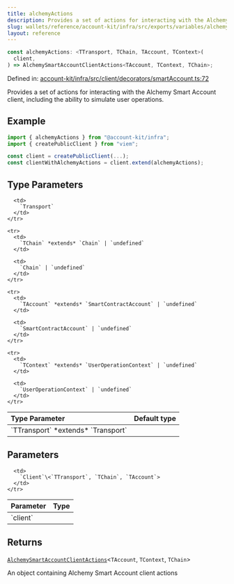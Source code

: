 ```yaml
---
title: alchemyActions
description: Provides a set of actions for interacting with the Alchemy Smart Account client, including the ability to simulate user operations.
slug: wallets/reference/account-kit/infra/src/exports/variables/alchemyActions
layout: reference
---
```


```ts
const alchemyActions: <TTransport, TChain, TAccount, TContext>(
  client,
) => AlchemySmartAccountClientActions<TAccount, TContext, TChain>;
```

Defined in: [account-kit/infra/src/client/decorators/smartAccount.ts:72](https://github.com/alchemyplatform/aa-sdk/blob/da19afd63b0ba06a4de95b0d2d7871f64d546304/account-kit/infra/src/client/decorators/smartAccount.ts#L72)

Provides a set of actions for interacting with the Alchemy Smart Account client, including the ability to simulate user operations.

## Example

```ts
import { alchemyActions } from "@account-kit/infra";
import { createPublicClient } from "viem";

const client = createPublicClient(...);
const clientWithAlchemyActions = client.extend(alchemyActions);
```

## Type Parameters

<table>
  <thead>
    <tr>
      <th align="left">Type Parameter</th>
      <th align="left">Default type</th>
    </tr>
  </thead>

  <tbody>
    <tr>
      <td>
        `TTransport` *extends* `Transport`
      </td>

      <td>
        `Transport`
      </td>
    </tr>

    <tr>
      <td>
        `TChain` *extends* `Chain` | `undefined`
      </td>

      <td>
        `Chain` | `undefined`
      </td>
    </tr>

    <tr>
      <td>
        `TAccount` *extends* `SmartContractAccount` | `undefined`
      </td>

      <td>
        `SmartContractAccount` | `undefined`
      </td>
    </tr>

    <tr>
      <td>
        `TContext` *extends* `UserOperationContext` | `undefined`
      </td>

      <td>
        `UserOperationContext` | `undefined`
      </td>
    </tr>

  </tbody>
</table>

## Parameters

<table>
  <thead>
    <tr>
      <th align="left">Parameter</th>
      <th align="left">Type</th>
    </tr>
  </thead>

  <tbody>
    <tr>
      <td>
        `client`
      </td>

      <td>
        `Client`\<`TTransport`, `TChain`, `TAccount`>
      </td>
    </tr>

  </tbody>
</table>

## Returns

[`AlchemySmartAccountClientActions`](../type-aliases/AlchemySmartAccountClientActions.mdx)\<`TAccount`, `TContext`, `TChain`>

An object containing Alchemy Smart Account client actions
